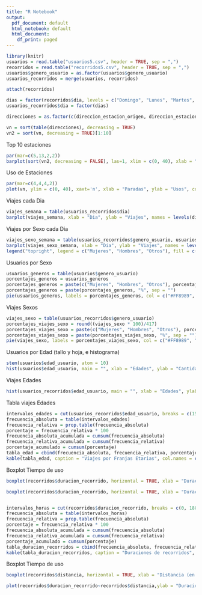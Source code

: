 ```yaml
---
title: "R Notebook"
output:
  pdf_document: default
  html_notebook: default
  html_document:
    df_print: paged
---
```


```r
library(knitr)
usuarios = read.table("usuarios5.csv", header = TRUE, sep = ",")
recorridos = read.table("recorridos5.csv", header = TRUE, sep = ",")
usuarios$genero_usuario = as.factor(usuarios$genero_usuario)
usuarios_recorridos = merge(usuarios, recorridos)

attach(recorridos)

dias = factor(recorridos$dia, levels = c("Domingo", "Lunes", "Martes", "Miércoles", "Jueves", "Viernes", "Sábado"))
usuarios_recorridos$dia = factor(dias)

direcciones = as.factor(c(direccion_estacion_origen, direccion_estacion_destino))

vn = sort(table(direcciones), decreasing = TRUE)
vn2 = sort(vn, decreasing = TRUE)[1:10]
```
Top 10 estaciones
```r
par(mar=c(5,13,2,2))
barplot(sort(vn2, decreasing = FALSE), las=1, xlim = c(0, 40), xlab = "Usos", col = rainbow(10), horiz = TRUE, cex.names=0.7)
```
Uso de Estaciones
```r
par(mar=c(4,4,4,2))
plot(vn, ylim = c(0, 40), xaxt='n', xlab = "Paradas", ylab = "Usos", col = rainbow(1200))
```

Viajes cada Dia
```r
viajes_semana = table(usuarios_recorridos$dia)
barplot(viajes_semana, xlab = "Dia", ylab = "Viajes", names = levels(dias), col = rainbow(7), beside = TRUE)
```

Viajes por Sexo cada Dia
```r
viajes_sexo_semana = table(usuarios_recorridos$genero_usuario, usuarios_recorridos$dia)
barplot(viajes_sexo_semana, xlab = "Dia", ylab = "Viajes", names = levels(dias), col = c("#FF8989", "#A6F6F1", "#CEFA8A"), beside = TRUE)
legend("topright", legend = c("Mujeres", "Hombres", "Otros"), fill = c("#FF8989", "#A6F6F1", "#CEFA8A"))
```

Usuarios por Sexo
```r
usuarios_generos = table(usuarios$genero_usuario)
porcentajes_generos = usuarios_generos
porcentajes_generos = paste(c("Mujeres", "Hombres", "Otros"), porcentajes_generos)
porcentajes_generos = paste(porcentajes_generos, "%", sep = "")
pie(usuarios_generos, labels = porcentajes_generos, col = c("#FF8989", "#A6F6F1", "#CEFA8A"))
```

Viajes Sexos
```r
viajes_sexo = table(usuarios_recorridos$genero_usuario)
porcentajes_viajes_sexo = round((viajes_sexo * 100)/417)
porcentajes_viajes_sexo = paste(c("Mujeres", "Hombres", "Otros"), porcentajes_viajes_sexo)
porcentajes_viajes_sexo = paste(porcentajes_viajes_sexo, "%", sep = "")
pie(viajes_sexo, labels = porcentajes_viajes_sexo, col = c("#FF8989", "#A6F6F1", "#CEFA8A"))
```

Usuarios por Edad (tallo y hoja, e histograma)
```r
stem(usuarios$edad_usuario, atom = 10)
hist(usuarios$edad_usuario, main = "", xlab = "Edades", ylab = "Cantidad", col = "purple", ylim = c(0, 25), xaxp = c(10, 65, 11))
```

Viajes Edades
```r
hist(usuarios_recorridos$edad_usuario, main = "", xlab = "Edades", ylab = "Cantidad", col = "purple", ylim = c(0, 140), xaxp = c(10, 65, 11))
```

Tabla viajes Edades
```r
intervalos_edades = cut(usuarios_recorridos$edad_usuario, breaks = c(15, 20, 25, 30, 35, 40, 45, 50, 55, 60, 65))
frecuencia_absoluta = table(intervalos_edades)
frecuencia_relativa = prop.table(frecuencia_absoluta)
porcentaje = frecuencia_relativa * 100
frecuencia_absoluta_acumulada = cumsum(frecuencia_absoluta)
frecuencia_relativa_acumulada = cumsum(frecuencia_relativa)
porcentaje_acumulado = cumsum(porcentaje)
tabla_edad = cbind(frecuencia_absoluta, frecuencia_relativa, porcentaje, frecuencia_absoluta_acumulada, frecuencia_relativa_acumulada, porcentaje_acumulado)
kable(tabla_edad, caption = "Viajes por Franjas Etarias", col.names = c("Frecuencia Absoluta", "Frecuencia Relativa", "Porcentaje", "Frec abs acumulada", "Frec rel acumulada", "Porc acumulado"), digits = 2, align = "cccccc")
```

Boxplot Tiempo de uso
```r
boxplot(recorridos$duracion_recorrido, horizontal = TRUE, xlab = "Duracion de viaje (en segundos)", boxfill="lightblue", outline = FALSE)

boxplot(recorridos$duracion_recorrido, horizontal = TRUE, xlab = "Duracion de viaje (en segundos)", boxfill="lightblue")


intervalos_horas = cut(recorridos$duracion_recorrido, breaks = c(0, 1800, 3600, 5400, 19800), dig.lab = 10)
frecuencia_absoluta = table(intervalos_horas)
frecuencia_relativa = prop.table(frecuencia_absoluta)
porcentaje = frecuencia_relativa * 100
frecuencia_absoluta_acumulada = cumsum(frecuencia_absoluta)
frecuencia_relativa_acumulada = cumsum(frecuencia_relativa)
porcentaje_acumulado = cumsum(porcentaje)
tabla_duracion_recorridos = cbind(frecuencia_absoluta, frecuencia_relativa, porcentaje, frecuencia_absoluta_acumulada, frecuencia_relativa_acumulada, porcentaje_acumulado)
kable(tabla_duracion_recorridos, caption = "Duraciones de recorridos", col.names = c("Frecuencia Absoluta", "Frecuencia Relativa", "Porcentaje", "Frec abs acumulada", "Frec rel acumulada", "Porc acumulado"), digits = 2, align = "cccccc")
```
  
Boxplot Tiempo de uso
```r
boxplot(recorridos$distancia, horizontal = TRUE, xlab = "Distancia (en metros)", boxfill="lightblue")

plot(recorridos$duracion_recorrido~recorridos$distancia,ylab = "Duración",xlab = "Distancia")
```
